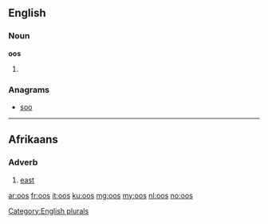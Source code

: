 {{also|OOS}}
==English==

===Noun===
'''oos'''

# {{plural of|oo}}

===Anagrams===
* [[soo#English|soo]]

[[Category:English plurals]]
----
==Afrikaans==

===Adverb===
{{head|af|adverb}}

# [[east]]

[[ar:oos]]
[[fr:oos]]
[[it:oos]]
[[ku:oos]]
[[mg:oos]]
[[my:oos]]
[[nl:oos]]
[[no:oos]]